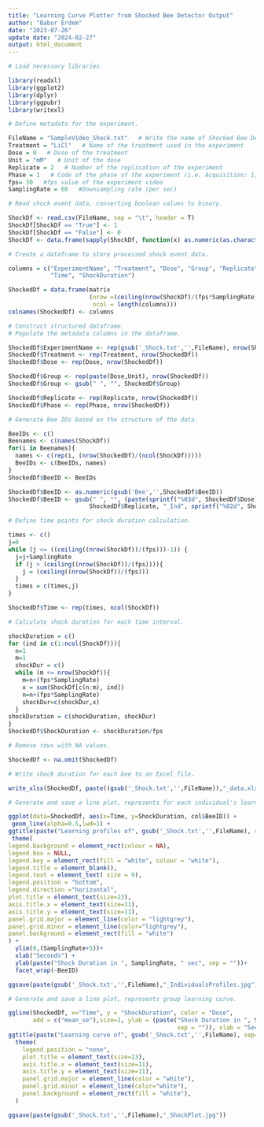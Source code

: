 ---
title: "Learning Curve Plotter from Shocked Bee Detector Output"
author: "Babur Erdem"
date: "2023-07-26"
update date: "2024-02-27"
output: html_document
---

```{r}
# Load necessary libraries.

library(readxl)
library(ggplot2)
library(dplyr)
library(ggpubr)
library(writexl)
```


```{r}
# Define metadata for the experiment.

FileName = "SampleVideo_Shock.txt"   # Write the name of Shocked Bee Detector output (shock event data)
Treatment = "LiCl"   # Name of the treatment used in the experiment
Dose = 0   # Dose of the treatment
Unit = "mM"   # Unit of the dose
Replicate = 2   # Number of the replication of the experiment
Phase = 1   # Code of the phase of the experiment (i.e. Acquisition: 1, Reversal: 2)
fps= 30   #fps value of the experiment video
SamplingRate = 60   #Downsampling rate (per sec)
```


```{r}
# Read shock event data, converting boolean values to binary.

ShockDf <- read.csv(FileName, sep = "\t", header = T)
ShockDf[ShockDf == "True"] <- 1
ShockDf[ShockDf == "False"] <- 0
ShockDf <- data.frame(sapply(ShockDf, function(x) as.numeric(as.character(x))))
```


```{r}
# Create a dataframe to store processed shock event data.

columns = c("ExperimentName", "Treatment", "Dose", "Group", "Replicate", "Phase", "BeeID",
            "Time", "ShockDuration") 

ShockedDf = data.frame(matrix
                       (nrow =(ceiling(nrow(ShockDf)/(fps*SamplingRate)))*(ncol(ShockDf)), 
                        ncol = length(columns)))
colnames(ShockedDf) <- columns
```


```{r}
# Construct structured dataframe.
# Populate the metadata columns in the dataframe.

ShockedDf$ExperimentName <- rep(gsub('_Shock.txt','',FileName), nrow(ShockedDf))
ShockedDf$Treatment <- rep(Treatment, nrow(ShockedDf))
ShockedDf$Dose <- rep(Dose, nrow(ShockedDf))

ShockedDf$Group <- rep(paste(Dose,Unit), nrow(ShockedDf))
ShockedDf$Group <- gsub(" ", "", ShockedDf$Group)

ShockedDf$Replicate <- rep(Replicate, nrow(ShockedDf))
ShockedDf$Phase <- rep(Phase, nrow(ShockedDf))

# Generate Bee IDs based on the structure of the data.

BeeIDs <- c()
Beenames <- c(names(ShockDf))
for(i in Beenames){
  names <- c(rep(i, (nrow(ShockedDf)/(ncol(ShockDf)))))
  BeeIDs <- c(BeeIDs, names)
}
ShockedDf$BeeID <- BeeIDs

ShockedDf$BeeID <- as.numeric(gsub('Bee','',ShockedDf$BeeID))
ShockedDf$BeeID <- gsub(" ", "", (paste(sprintf("%03d", ShockedDf$Dose),Unit, "_Rep",
                       ShockedDf$Replicate, "_Ind", sprintf("%02d", ShockedDf$BeeID))))

```


```{r}
# Define time points for shock duration calculation.

times <- c()
j=0
while (j <= ((ceiling((nrow(ShockDf))/(fps)))-1)) {
  j=j+SamplingRate
  if (j > (ceiling((nrow(ShockDf))/(fps)))){
    j = (ceiling((nrow(ShockDf))/(fps)))
  }
  times = c(times,j)
}

ShockedDf$Time <- rep(times, ncol(ShockDf))
```


```{r}
# Calculate shock duration for each time interval.

shockDuration = c()
for (ind in c(1:ncol(ShockDf))){
  n=1
  m=1
  shockDur = c()
  while (m <= nrow(ShockDf)){
    m=n+(fps*SamplingRate)
    x = sum(ShockDf[c(n:m), ind])
    n=n+(fps*SamplingRate)
    shockDur=c(shockDur,x)
  }
shockDuration = c(shockDuration, shockDur)  
}
ShockedDf$ShockDuration <- shockDuration/fps
```

```{r}
# Remove rows with NA values.

ShockedDf <- na.omit(ShockedDf)
```


```{r}
# Write shock duration for each bee to an Excel file.

write_xlsx(ShockedDf, paste((gsub('_Shock.txt','',FileName)),"_data.xlsx"))
```


```{r}
# Generate and save a line plot, represents for each individual's learning curve.

ggplot(data=ShockedDf, aes(x=Time, y=ShockDuration, col$BeeID)) + 
 geom_line(alpha=0.5,lwd=1) + 
ggtitle(paste("Learning profiles of", gsub('_Shock.txt','',FileName), sep=" "))+
 theme(
legend.background = element_rect(colour = NA),  
legend.box = NULL,
legend.key = element_rect(fill = "white", colour = "white"),
legend.title = element_blank(),
legend.text = element_text( size = 9),
legend.position = "bottom",
legend.direction ="horizontal",
plot.title = element_text(size=13), 
axis.title.x = element_text(size=11),
axis.title.y = element_text(size=11),
panel.grid.major = element_line(color = "lightgrey"),
panel.grid.minor = element_line(color="lightgrey"),
panel.background = element_rect(fill = "white")
) +
  ylim(0,(SamplingRate+5))+
  xlab("Seconds") + 
  ylab(paste("Shock Duration in ", SamplingRate, " sec", sep = ""))+
  facet_wrap(~BeeID)

ggsave(paste(gsub('_Shock.txt','',FileName),"_IndividualsProfiles.jpg"))
```


```{r}
# Generate and save a line plot, represents group learning curve.

ggline(ShockedDf, x="Time", y = "ShockDuration", color = "Dose",
       add = c("mean_se"),size=1, ylab = (paste("Shock Duration in ", SamplingRate, " sec", 
                                                sep = "")), xlab = "Second")+
ggtitle(paste("Learning curve of", gsub('_Shock.txt','',FileName), sep=" "))+
  theme(
    legend.position = "none",  
    plot.title = element_text(size=13), 
    axis.title.x = element_text(size=11),
    axis.title.y = element_text(size=11),
    panel.grid.major = element_line(color = "white"),
    panel.grid.minor = element_line(color="white"),
    panel.background = element_rect(fill = "white"),
  ) 

ggsave(paste(gsub('_Shock.txt','',FileName),"_ShockPlot.jpg"))
```

